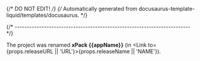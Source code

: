 {/* DO NOT EDIT! */}
{/* Automatically generated from docusaurus-template-liquid/templates/docusaurus. */}


{/* ------------------------------------------------------------------------ */}

The project was renamed **xPack {{appName}}**
(in <Link to={props.releaseURL || 'URL'}>{props.releaseName || 'NAME'}</Link>).
